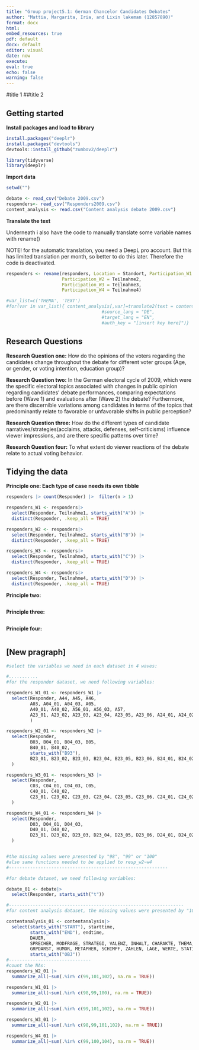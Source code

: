 ```yaml
---
title: "Group project5.1: German Chancelor Candidates Debates"
author: "Mattia, Margarita, Iria, and Lixin lakeman (12857890)"
format: docx
html:
embed_resources: true
pdf: default
docx: default
editor: visual
date: now
execute: 
eval: true
echo: false
warning: false
---
```


#title 1 ##title 2

## **Getting started**

**Install packages and load to library**

```r
install.packages("deeplr")
install.packages("devtools")
devtools::install_github("zumbov2/deeplr")

library(tidyverse)
library(deeplr) 
```

**Import data**

```r
setwd("")

debate <- read_csv("Debate 2009.csv")
responders<- read_csv("Responders2009.csv")
content_analysis <- read.csv("Content analysis debate 2009.csv")
```

**Translate the text**

Underneath i also have the code to manually translate some variable names with rename()

NOTE! for the automatic translation, you need a DeepL pro account. But this has limited translation per month, so better to do this later. Therefore the code is deactivated.

```r
responders <- rename(responders, Location = Standort, Participation_W1 = Teilnahme1, 
                     Participation_W2 = Teilnahme2, 
                     Participation_W3 = Teilnahme3,
                     Participation_W4 = Teilnahme4)

#var_list=c('THEMA', 'TEXT')
#for(var in var_list){ content_analysis[,var]=translate2(text = content_analysis[,var], 
                                    #source_lang = "DE",
                                    #target_lang = "EN",
                                    #auth_key = "[insert key here]")}
```

## **Research Questions**

**Research Question one:** How do the opinions of the voters regarding the candidates change throughout the debate for different voter groups (Age, or gender, or voting intention, education group)?

**Research Question two:** In the German electoral cycle of 2009, which were the specific electoral topics associated with changes in public opinion regarding candidates' debate performances, comparing expectations before (Wave 1) and evaluations after (Wave 2) the debate? Furthermore, are there discernible variations among candidates in terms of the topics that predominantly relate to favorable or unfavorable shifts in public perception?

**Research Question three:** How do the different types of candidate narratives/strategies(acclaims, attacks, defenses, self-criticisms) influence viewer impressions, and are there specific patterns over time?

**Research Question four:** To what extent do viewer reactions of the debate relate to actual voting behavior.

## **Tidying the data**

**Principle one: Each type of case needs its own tibble**

```r
responders |> count(Responder) |>  filter(n > 1)

responders_W1 <- responders|> 
  select(Responder, Teilnahme1, starts_with("A")) |> 
  distinct(Responder, .keep_all = TRUE)

responders_W2 <- responders|> 
  select(Responder, Teilnahme2, starts_with("B")) |> 
  distinct(Responder, .keep_all = TRUE)

responders_W3 <- responders|> 
  select(Responder, Teilnahme3, starts_with("C")) |> 
  distinct(Responder, .keep_all = TRUE)

responders_W4 <- responders|> 
  select(Responder, Teilnahme4, starts_with("D")) |> 
  distinct(Responder, .keep_all = TRUE)


```

**Principle two:**

```r

```

**Principle three:**

```r

```

**Principle four:**

```r

```

## \[New pragraph\]

```r
#select the variables we need in each dataset in 4 waves:

#...........
#for the responder dataset, we need following variables:

responders_W1_01 <- responders_W1 |>
  select(Responder, A44, A45, A46, 
         A03, A04_01, A04_03, A05, 
         A40_01, A40_02, A56_01, A56_03, A57,
         A23_01, A23_02, A23_03, A23_04, A23_05, A23_06, A24_01, A24_02
         )

responders_W2_01 <- responders_W2 |>
  select(Responder, 
         B03, B04_01, B04_03, B05, 
         B40_01, B40_02, 
         starts_with("B93"),
         B23_01, B23_02, B23_03, B23_04, B23_05, B23_06, B24_01, B24_02
  )

responders_W3_01 <- responders_W3 |>
  select(Responder, 
         C03, C04_01, C04_03, C05, 
         C40_01, C40_02, 
         C23_01, C23_02, C23_03, C23_04, C23_05, C23_06, C24_01, C24_02
  )

responders_W4_01 <- responders_W4 |>
  select(Responder, 
         D03, D04_01, D04_03, 
         D40_01, D40_02, 
         D23_01, D23_02, D23_03, D23_04, D23_05, D23_06, D24_01, D24_02
  )


#the missing values were presented by "98", "99" or "100"
#also same functions needed to be applied to resp_w2~w4
#------------------------------------------------------------

#for debate dataset, we need following variables:

debate_01 <- debate|>
  select(Responder, starts_with("t"))

#------------------------------------------------------------------
#for content analysis dataset, the missing values were presented by "100":

contentanalysis_01 <- contentanalysis|>
  select(starts_with("START"), starttime,
         starts_with("END"), endtime,
         DAUER,
         SPRECHER, MODFRAGE, STRATEGI, VALENZ, INHALT, CHARAKTE, THEMA, POLHAND, KONKR, 
         GRPDARST, HUMOR, METAPHER, SCHIMPF, ZAHLEN, LAGE, WERTE, STATISTI, BEISPIEL, HISTORIE, ZITAT,
         starts_with("OBJ"))
#-------------------------------
#count the NAs:
responders_W2_01 |> 
  summarize_all(~sum(.%in% c(99,101,102), na.rm = TRUE))

responders_W1_01 |> 
  summarize_all(~sum(.%in% c(98,99,100), na.rm = TRUE))

responders_W2_01 |> 
  summarize_all(~sum(.%in% c(99,101,102), na.rm = TRUE))

responders_W3_01 |> 
  summarize_all(~sum(.%in% c(98,99,101,102), na.rm = TRUE))

responders_W4_01 |> 
  summarize_all(~sum(.%in% c(99,100,104), na.rm = TRUE))


```
